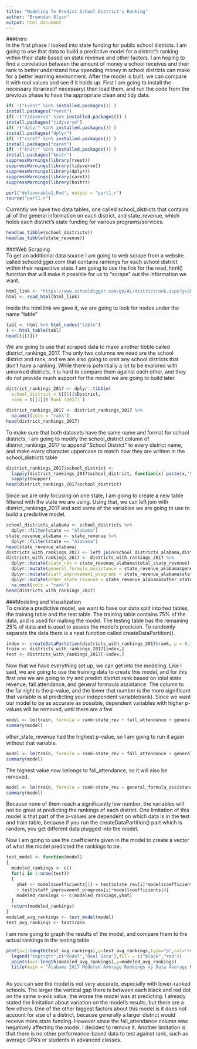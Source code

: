 ```yaml
---
title: "Modeling To Predict School District's Ranking"
author: "Brenndan Olson"
output: html_document
---
```


###Intro  
In the first phase I looked into state funding for public school districts. I am going to use that data to build a predictive model for a district's ranking within their state based on state revenue and other factors. I am hoping to find a correlation between the amount of money a school receives and their rank to better understand how spending money in school districts can make for a better learning environment. After the model is built, we can compare it with real values and see if it holds up. First I am going to install the necessary libraries(if necessary) then load them, and run the code from the previous phase to have the appropriate clean and tidy data. 
```r
if( !("rvest" %in% installed.packages()) )
install.packages("rvest")
if( !("tidyverse" %in% installed.packages()) )
install.packages("tidyverse")
if( !("dplyr" %in% installed.packages()) )
install.packages("dplyr")
if( !("caret" %in% installed.packages()) )
install.packages("caret")
if( !("knitr" %in% installed.packages()) )
install.packages("knitr")
suppressWarnings(library(rvest))
suppressWarnings(library(tidyverse))
suppressWarnings(library(dplyr))
suppressWarnings(library(caret))
suppressWarnings(library(knitr))
```

```r
purl("deliverable1.Rmd", output = "part1.r")
source("part1.r")
```
Currently we have two data tables, one called school_districts that contains all of the general information on each district, and state_revenue, which holds each district's state funding for various programs/services.
```r
head(as_tibble(school_districts))
head(as_tibble(state_revenue))
```
###Web Scraping  
To get an additional data source I am going to web scrape from a website called schooldigger.com that contains rankings for each school district within their respective state. I am going to use the link for the read_html() function that will make it possible for us to "scrape" out the information we want.
```r
html_link <- "https://www.schooldigger.com/go/AL/districtrank.aspx?y=2018" 
html <- read_html(html_link)
```
Inside the html link we gave it, we are going to look for nodes under the name "table"
```r
tabl <- html %>% html_nodes("table")
t <- html_table(tabl)
head(t[[1]])
```
We are going to use that scraped data to make another tibble called district_rankings_2017. The only two columns we need are the school district and rank, and we are also going to omit any school districts that don't have a ranking. While there is potentially a lot to be explored with unranked districts, it is hard to compare them against each other, and they do not provide much support for the model we are going to build later.
```r
district_rankings_2017 <- dplyr::tibble(
  school_district = t[[1]]$District,
  rank = t[[1]]$`Rank (2017)`)

district_rankings_2017 <- district_rankings_2017 %>%
  na.omit(cols = "rank")
head(district_rankings_2017)
```
To make sure that both datasets have the same name and format for school districts, I am going to modify the school_district column of district_rankings_2017 to append "School District" to every district name, and make every character uppercase to match how they are written in the school_districts table
```r
district_rankings_2017$school_district <- 
  lapply(district_rankings_2017$school_district, function(x) paste(x,'School District')) %>%
  sapply(toupper)
head(district_rankings_2017$school_district)
```
Since we are only focusing on one state, I am going to create a new table filtered with the state we are using. Using that, we can left join with district_rankings_2017 and add some of the variables we are going to use to build a predictive model.
```r
school_districts_alabama <- school_districts %>%
  dplyr::filter(state == "Alabama")
state_revenue_alabama <- state_revenue %>%
  dplyr::filter(state == "Alabama")
head(state_revenue_alabama)
districts_with_rankings_2017 <- left_join(school_districts_alabama,district_rankings_2017, by = "school_district") 
districts_with_rankings_2017 <- districts_with_rankings_2017 %>%
  dplyr::mutate(state_rev = state_revenue_alabama$total_state_revenue) %>%
  dplyr::mutate(general_formula_assistance = state_revenue_alabama$general_formula_assistance) %>%
  dplyr::mutate(staff_improvement_programs = state_revenue_alabama$staff_improvement_programs) %>%
  dplyr::mutate(other_state_revenue = state_revenue_alabama$other_state_revenue) %>%
  na.omit(cols = "rank")
head(districts_with_rankings_2017)
```
###Modeling and Visualization  
To create a predictive model, we want to have our data split into two tables, the training table and the test table. The training table contains 75% of the data, and is used for making the model. The testing table has the remaining 25% of data and is used to assess the model's precision. To randomly separate the data there is a neat function called createDataPartition().
```r
index <- createDataPartition(districts_with_rankings_2017$rank, p = 0.75, list = FALSE)
train <- districts_with_rankings_2017[index,]
test <- districts_with_rankings_2017[-index,]
```
Now that we have everything set up, we can get into the modeling. Like I said, we are going to use the training data to create this model, and for this first one we are going to try and predict district rank based on total state revenue, fall attendance, and general formaula assistance. The column to the far right is the p-value, and the lower that number is the more significant that variable is at predicting your independent variable(rank). Since we want our model to be as accurate as possible, dependent variables with higher p-values will be removed, until there are a few
```r
model <- lm(train, formula = rank~state_rev + fall_attendance + general_formula_assistance + staff_improvement_programs + other_state_revenue)
summary(model)
```
other_state_revenue had the highest p-value, so I am going to run it again without that variable.
```r
model <- lm(train, formula = rank~state_rev + fall_attendance + general_formula_assistance + staff_improvement_programs)
summary(model)
```
The highest value now belongs to fall_attendance, so it will also be removed.
```r
model <- lm(train, formula = rank~state_rev + general_formula_assistance + staff_improvement_programs)
summary(model)
```
Because none of them reach a significantly low number, the variables will not be great at predicting the rankings of each district. One limitation of this model is that part of the p-values are dependent on which data is in the test and train table, because if you run the createDataPartition() part which is random, you get different data plugged into the model.

Now I am going to use the coefficients given in the model to create a vector of what the model predicted the rankings to be.
```r
test_model <- function(model)
{
  modeled_rankings <- c()
  for(i in 1:nrow(test))
  {
    yhat <- model$coefficients[1] + test$state_rev[i]*model$coefficients[2] + test$general_formula_assistance[i]*model$coefficients[3]
    + test$staff_improvement_programs[i]*model$coefficients[4]
    modeled_rankings <- c(modeled_rankings,yhat)
  }
  return(modeled_rankings)
}
modeled_avg_rankings <- test_model(model)
test_avg_rankings <- test$rank
```
I am now going to graph the results of the model, and compare them to the actual rankings in the testing table
```r
plot(x=1:length(test_avg_rankings),y=test_avg_rankings,type="p",col="red", ylab = "District rank", xlab = "")
  legend("topright",c("Model","Real Data"),fill = c("black","red"))
  points(x=1:length(modeled_avg_rankings),y=modeled_avg_rankings)
  title(main = "Alabama 2017 Modeled Average Rankings vs Data Average Rankings")
  
```
  
  As you can see the model is not very accurate, especially with lower-ranked schools. The larger the vertical gap there is between each black and red dot on the same x-axis value, the worse the model was at predicting. I already stated the limitation about variation on the model's results, but there are a few others. One of the other biggest factors about this model is it does not account for size of a district, because generally a larger district would receive more state funding. However since the fall_attendance column was negatively affecting the model, I decided to remove it. Another limitation is that there is no other performance-based data to test against rank, such as average GPA's or students in advanced classes.